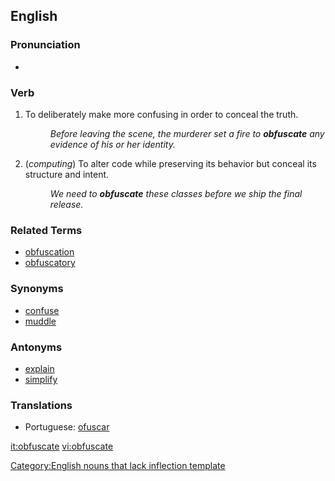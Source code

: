 ==English==

===Pronunciation===
*{{audio|en-us-obfuscated.ogg|Audio (US)}}

===Verb===
{{en-verb|obfuscat|ing}}

# To deliberately make more confusing in order to conceal the truth.
#: ''Before leaving the scene, the murderer set a fire to '''obfuscate''' any evidence of his or her identity.''
# (''computing'') To alter code while preserving its behavior but conceal its structure and intent.
#: ''We need to '''obfuscate''' these classes before we ship the final release.''

===Related Terms===
*[[obfuscation]]
*[[obfuscatory]]

===Synonyms===
*[[confuse]]
*[[muddle]]

===Antonyms===
*[[explain]]
*[[simplify]]

===Translations===
*Portuguese: [[ofuscar]]

[[Category:English nouns that lack inflection template]]

[[it:obfuscate]]
[[vi:obfuscate]]